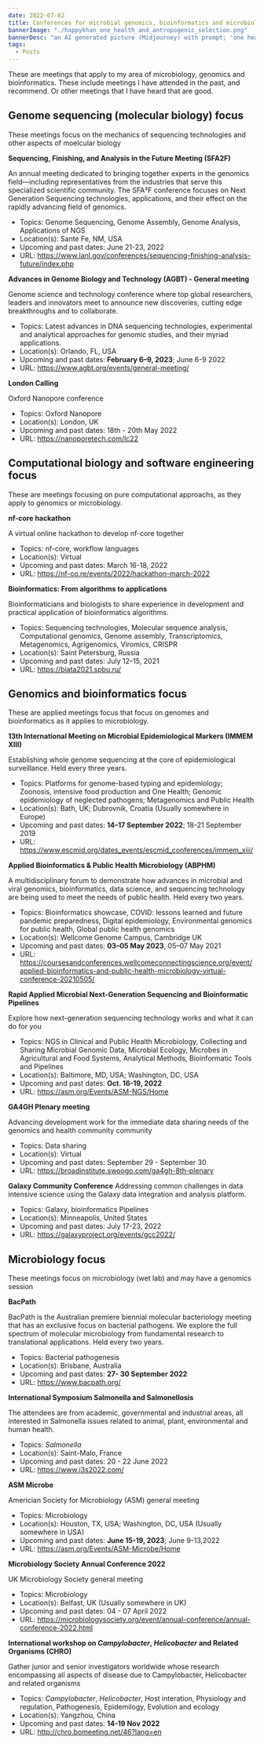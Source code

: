 ```yaml
---
date: 2022-07-02
title: Conferences for microbial genomics, bioinformatics and microbiology
bannerImage: "./happykhan_one_health_and_antropogenic_selection.png"
bannerDesc: "an AI generated picture (Midjourney) with prompt; 'one health and antropogenic selection -'. You can share and adapt this image following a CC BY-SA 4.0 licence."
tags:
  - Posts
---
```


These are meetings that apply to my area of microbiology, genomics and bioinformatics.
These include meetings I have attended in the past, and recommend. Or other meetings that I have heard that are good.

## Genome sequencing (molecular biology) focus

These meetings focus on the mechanics of sequencing technologies and other aspects of moelcular biology

**Sequencing, Finishing, and Analysis in the Future Meeting (SFA2F)**

An annual meeting dedicated to bringing together experts in the genomics field—including representatives from the
industries that serve this specialized scientific community. The SFA²F conference focuses on Next Generation
Sequencing technologies, applications, and their effect on the rapidly advancing field of genomics.

- Topics: Genome Sequencing, Genome Assembly, Genome Analysis, Applications of NGS
- Location(s): Sante Fe, NM, USA
- Upcoming and past dates: June 21-23, 2022
- URL: https://www.lanl.gov/conferences/sequencing-finishing-analysis-future/index.php

**Advances in Genome Biology and Technology (AGBT) - General meeting**

Genome science and technology conference where top global researchers, leaders and innovators meet to
announce new discoveries, cutting edge breakthroughs and to collaborate.

- Topics: Latest advances in DNA sequencing technologies, experimental and analytical approaches
  for genomic studies, and their myriad applications.
- Location(s): Orlando, FL, USA
- Upcoming and past dates: **February 6–9, 2023**; June 6-9 2022
- URL: https://www.agbt.org/events/general-meeting/

**London Calling**

Oxford Nanopore conference

- Topics: Oxford Nanopore
- Location(s): London, UK
- Upcoming and past dates: 18th - 20th May 2022
- URL: https://nanoporetech.com/lc22

## Computational biology and software engineering focus

These are meetings focusing on pure computational approachs, as they apply to genomics or microbiology.

**nf-core hackathon**

A virtual online hackathon to develop nf-core together

- Topics: nf-core, workflow languages
- Location(s): Virtual
- Upcoming and past dates: March 16-18, 2022
- URL: https://nf-co.re/events/2022/hackathon-march-2022

**Bioinformatics: From algorithms to applications**

Bioinformaticians and biologists to share experience in development and practical application of bioinformatics algorithms.

- Topics: Sequencing technologies, Molecular sequence analysis, Computational genomics, Genome assembly, Transcriptomics, Metagenomics, Agrigenomics, Viromics, CRISPR
- Location(s): Saint Petersburg, Russia
- Upcoming and past dates: July 12–15, 2021
- URL: https://biata2021.spbu.ru/

## Genomics and bioinformatics focus

These are applied meetings focus that focus on genomes and bioinformatics as it applies to microbiology.

**13th International Meeting on Microbial Epidemiological Markers (IMMEM XIII)**

Establishing whole genome sequencing at the core of epidemiological surveillance. Held every three years. 

- Topics: Platforms for genome-based typing and epidemiology; Zoonosis, intensive food production and One Health; Genomic epidemiology of neglected pathogens; Metagenomics and Public Health
- Location(s): Bath, UK; Dubrovnik, Croatia (Usually somewhere in Europe)
- Upcoming and past dates: **14–17 September 2022**; 18-21 September 2019
- URL: https://www.escmid.org/dates_events/escmid_conferences/immem_xiii/

**Applied Bioinformatics & Public Health Microbiology (ABPHM)**

A multidisciplinary forum to demonstrate how advances in microbial and viral genomics, bioinformatics, data science, and sequencing technology are being used to meet the needs of public health.
Held every two years.

- Topics: Bioinformatics showcase, COVID: lessons learned and future pandemic preparedness, Digital epidemiology, Environmental genomics for public health, Global public health genomics
- Location(s): Wellcome Genome Campus, Cambridge UK
- Upcoming and past dates: **03–05 May 2023**, 05–07 May 2021
- URL: https://coursesandconferences.wellcomeconnectingscience.org/event/applied-bioinformatics-and-public-health-microbiology-virtual-conference-20210505/

**Rapid Applied Microbial Next-Generation Sequencing and Bioinformatic Pipelines**

Explore how next-generation sequencing technology works and what it can do for you

- Topics: NGS in Clinical and Public Health Microbiology, Collecting and Sharing Microbial Genomic Data, Microbial Ecology, Microbes in Agricultural and Food Systems, Analytical Methods, Bioinformatic Tools and Pipelines ​
- Location(s): Baltimore, MD, USA; Washington, DC, USA
- Upcoming and past dates: **Oct. 16-19, 2022**
- URL: https://asm.org/Events/ASM-NGS/Home

**GA4GH Plenary meeting**

Advancing development work for the immediate data sharing needs of the genomics and health community community

- Topics: Data sharing
- Location(s): Virtual
- Upcoming and past dates: September 29 - September 30
- URL: https://broadinstitute.swoogo.com/ga4gh-8th-plenary

**Galaxy Community Conference**
Addressing common challenges in data intensive science using the Galaxy data integration and analysis platform.

- Topics: Galaxy, bioinformatics Pipelines
- Location(s): Minneapolis, United States
- Upcoming and past dates: July 17-23, 2022
- URL: https://galaxyproject.org/events/gcc2022/

## Microbiology focus

These meetings focus on microbiology (wet lab) and may have a genomics session

**BacPath**

BacPath is the Australian premiere biennial molecular bacteriology meeting that has an exclusive focus on bacterial pathogens.
We explore the full spectrum of molecular microbiology from fundamental research to translational applications. Held every two years.

- Topics: Bacterial pathogenesis
- Location(s): Brisbane, Australia
- Upcoming and past dates: **27- 30 September 2022**
- URL: https://www.bacpath.org/

**International Symposium Salmonella and Salmonellosis**

The attendees are from academic, governmental and industrial areas, all interested in Salmonella issues related to animal, plant, environmental and human health.

- Topics: _Salmonella_
- Location(s): Saint-Malo, France
- Upcoming and past dates: 20 - 22 June 2022
- URL: https://www.i3s2022.com/

**ASM Microbe**

Americian Society for Microbiology (ASM) general meeting

- Topics: Microbiology
- Location(s): Houston, TX, USA; Washington, DC, USA (Usually somewhere in USA)
- Upcoming and past dates: **June 15-19, 2023**; June 9-13,2022
- URL: https://asm.org/Events/ASM-Microbe/Home

**Microbiology Society Annual Conference 2022**

UK Microbiology Society general meeting

- Topics: Microbiology
- Location(s): Belfast, UK (Usually somewhere in UK)
- Upcoming and past dates: 04 - 07 April 2022
- URL: https://microbiologysociety.org/event/annual-conference/annual-conference-2022.html

**International workshop on *Campylobacter*, *Helicobacter* and Related Organisms (CHRO)**

Gather junior and senior investigators worldwide whose research encompassing all aspects of disease due to Campylobacter, Helicobacter and related organisms

- Topics: _Campylobacter_, *Helicobacter*, Host interation, Physiology and regulation, Pathogenesis, Epidemilogy, Evolution and ecology
- Location(s): Yangzhou, China
- Upcoming and past dates: **14-19 Nov 2022**
- URL: http://chro.bomeeting.net/46?lang=en
